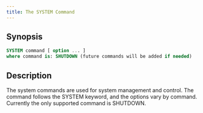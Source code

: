 ---
title: The SYSTEM Command
---

## Synopsis

```sql
SYSTEM command [ option ... ]
where command is: SHUTDOWN (future commands will be added if needed)
```

## Description


The system commands are used for system management and control. The command follows the SYSTEM
keyword, and the options vary by command. Currently the only supported command is SHUTDOWN.
